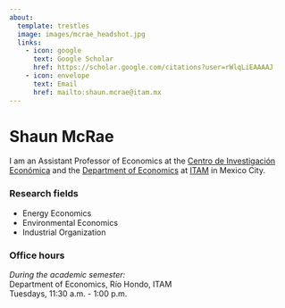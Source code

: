 ```yaml
---
about:
  template: trestles
  image: images/mcrae_headshot.jpg
  links:
    - icon: google
      text: Google Scholar
      href: https://scholar.google.com/citations?user=rWlqLiEAAAAJ
    - icon: envelope
      text: Email
      href: mailto:shaun.mcrae@itam.mx
---
```


# Shaun McRae

I am an Assistant Professor of Economics at the [Centro de Investigación Económica](http://cie.itam.mx/en) and the [Department of Economics](https://economia.itam.mx/) at [ITAM](https://www.itam.mx/en) in Mexico City.


### Research fields

- Energy Economics
- Environmental Economics
- Industrial Organization

### Office hours
 
*During the academic semester:*<br>
Department of Economics, Río Hondo, ITAM<br>
Tuesdays, 11:30 a.m. - 1:00 p.m.

